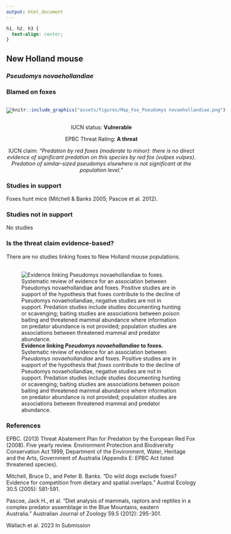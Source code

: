 ```yaml
---
output: html_document
---
```

```css
h1, h2, h3 {
  text-align: center;
}
```

## **New Holland mouse**
### *Pseudomys novaehollandiae*
### Blamed on foxes

:::: {style="display: flex;"}

[![](assets/photos/Pseudomys novaehollandiae.png)](https://www.inaturalist.org/photos/470327?size=original)

::: {}

:::

::: {}
  ```r
  knitr::include_graphics("assets/figures/Map_Fox_Pseudomys novaehollandiae.png")
  ```
:::

::::
<center>
IUCN status: **Vulnerable**

EPBC Threat Rating: **A threat**

IUCN claim: *"Predation by red foxes (moderate to minor): there is no direct evidence of significant predation on this species by red fox (vulpes vulpes). Predation of similar-sized pseudomys elsewhere is not significant at the population level."*

</center>

### Studies in support

Foxes hunt mice (Mitchell & Banks 2005; Pascoe et al. 2012).

### Studies not in support

No studies

### Is the threat claim evidence-based?

There are no studies linking foxes to New Holland mouse populations.
<br>
<br>

![**Evidence linking *Pseudomys novaehollandiae* to foxes.** Systematic review of evidence for an association between *Pseudomys novaehollandiae* and foxes. Positive studies are in support of the hypothesis that *foxes* contribute to the decline of Pseudomys novaehollandiae, negative studies are not in support. Predation studies include studies documenting hunting or scavenging; baiting studies are associations between poison baiting and threatened mammal abundance where information on predator abundance is not provided; population studies are associations between threatened mammal and predator abundance.](assets/figures/Main_Evidence_Fox_Pseudomys novaehollandiae.png)

### References

EPBC. (2013) Threat Abatement Plan for Predation by the European Red Fox (2008). Five yearly review. Environment Protection and Biodiversity Conservation Act 1999, Department of the Environment, Water, Heritage and the Arts, Government of Australia (Appendix E: EPBC Act listed threatened species).

Mitchell, Bruce D., and Peter B. Banks. "Do wild dogs exclude foxes? Evidence for competition from dietary and spatial overlaps." Austral Ecology 30.5 (2005): 581-591.

Pascoe, Jack H., et al. "Diet analysis of mammals, raptors and reptiles in a complex predator assemblage in the Blue Mountains, eastern Australia." Australian Journal of Zoology 59.5 (2012): 295-301.

Wallach et al. 2023 In Submission

